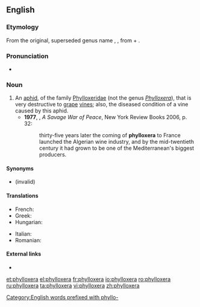 {{also|Phylloxera}}
==English==

===Etymology===
From the original, superseded genus name {{term|Phylloxera|lang=mul}}, {{etyl|NL.|en}}, from {{etyl|grc|en}} {{term|φύλλον||tr=phyllon|lang=grc|leaf}} + {{term|ξηρός||tr=xeros|lang=grc|dry}}.

===Pronunciation===
*{{a|UK}} {{IPA|/fɪˈlɒksəɹə/}}

===Noun===
{{en-noun|phylloxerae}}

# An [[aphid]], {{taxlink|Daktulosphaira vitifoliae|species}} of the family [[Phylloxeridae]] (not the genus ''[[Phylloxera]]''), that is very destructive to [[grape]] [[vine]]s; also, the diseased condition of a vine caused by this aphid. {{defdate|from 19th c.}}
#*'''1977''', {{w|Alistair Horne}}, ''A Savage War of Peace'', New York Review Books 2006, p. 32:
#*:thirty-five years later the coming of '''phylloxera''' to France launched the Algerian wine industry, and by the mid-twentieth century it had grown to be one of the Mediterranean's biggest producers.

====Synonyms====
* {{sense|''Daktulosphaira vitifoliae''}} {{taxlink|Phylloxera vastatrix|species}} (invalid)

====Translations====
{{trans-top|aphid}}
* French: {{t+|fr|phylloxéra|m}}
* Greek: {{t|el|φυλοξήρα|f|tr=fyloxíra}}
* Hungarian: {{t+|hu|filoxéra}}
{{trans-mid}}
* Italian: {{t|it|fillossera|f}}
* Romanian: {{t+|ro|filoxeră|f}}
{{trans-bottom}}

====External links====
* {{pedialite}}

[[Category:English words prefixed with phyllo-]]

[[et:phylloxera]]
[[el:phylloxera]]
[[fr:phylloxera]]
[[io:phylloxera]]
[[ro:phylloxera]]
[[ru:phylloxera]]
[[ta:phylloxera]]
[[vi:phylloxera]]
[[zh:phylloxera]]